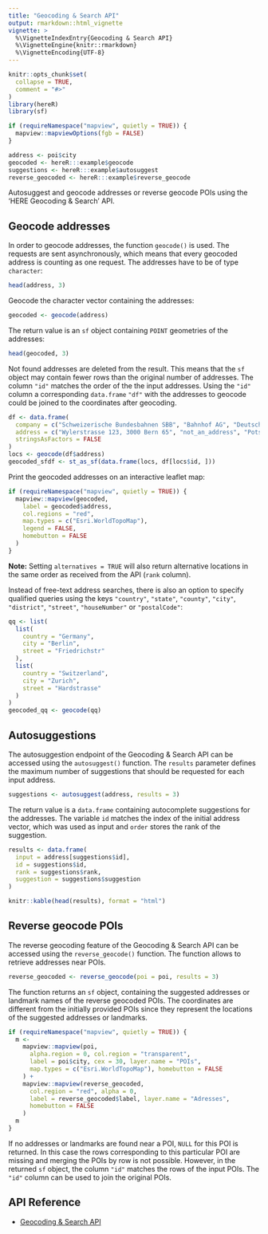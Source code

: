 ---
title: "Geocoding & Search API"
output: rmarkdown::html_vignette
vignette: >
  %\VignetteIndexEntry{Geocoding & Search API}
  %\VignetteEngine{knitr::rmarkdown}
  %\VignetteEncoding{UTF-8}
---

```{r, include = FALSE}
knitr::opts_chunk$set(
  collapse = TRUE,
  comment = "#>"
)
library(hereR)
library(sf)

if (requireNamespace("mapview", quietly = TRUE)) {
  mapview::mapviewOptions(fgb = FALSE)
}

address <- poi$city
geocoded <- hereR:::example$geocode
suggestions <- hereR:::example$autosuggest
reverse_geocoded <- hereR:::example$reverse_geocode
```

Autosuggest and geocode addresses or reverse geocode POIs using the 'HERE Geocoding & Search' API.

## Geocode addresses

In order to geocode addresses, the function `geocode()` is used. The requests are sent asynchronously, which means that every geocoded address is counting as one request. The addresses have to be of type `character`:

```{r print_addresses, eval=TRUE, echo=TRUE, out.width='100%'}
head(address, 3)
```

Geocode the character vector containing the addresses:

```{r geocode, eval=FALSE}
geocoded <- geocode(address)
```

The return value is an `sf` object containing `POINT` geometries of the addresses:

```{r head_geocoded, eval=TRUE, echo=TRUE, out.width='100%'}
head(geocoded, 3)
```

Not found addresses are deleted from the result. This means that the `sf` object may contain fewer rows than the original number of addresses. The column `"id"` matches the order of the the input addresses. Using the `"id"` column a corresponding `data.frame` `"df"` with the addresses to geocode could be joined to the coordinates after geocoding.

```{r join_geocoded, eval=FALSE, echo=TRUE, out.width='100%'}
df <- data.frame(
  company = c("Schweizerische Bundesbahnen SBB", "Bahnhof AG", "Deutsche Bahn AG"),
  address = c("Wylerstrasse 123, 3000 Bern 65", "not_an_address", "Potsdamer Platz 2, 10785 Berlin"),
  stringsAsFactors = FALSE
)
locs <- geocode(df$address)
geocoded_sfdf <- st_as_sf(data.frame(locs, df[locs$id, ]))
```

Print the geocoded addresses on an interactive leaflet map:

```{r map_geocoded, eval=FALSE, out.width='100%'}
if (requireNamespace("mapview", quietly = TRUE)) {
  mapview::mapview(geocoded,
    label = geocoded$address,
    col.regions = "red",
    map.types = c("Esri.WorldTopoMap"),
    legend = FALSE,
    homebutton = FALSE
  )
}
```

**Note:** Setting `alternatives = TRUE` will also return alternative locations in the same order as received from the API (`rank` column).

Instead of free-text address searches, there is also an option to specify qualified
queries using the keys `"country"`, `"state"`, `"county"`, `"city"`, `"district"`, `"street"`,
`"houseNumber"` or `"postalCode"`:

```{r qq_geocoded, eval=FALSE, out.width='100%'}
qq <- list(
  list(
    country = "Germany",
    city = "Berlin",
    street = "Friedrichstr"
  ),
  list(
    country = "Switzerland",
    city = "Zurich",
    street = "Hardstrasse"
  )
)
geocoded_qq <- geocode(qq)
```

## Autosuggestions

The autosuggestion endpoint of the Geocoding & Search API can be accessed using the `autosuggest()` function. The `results` parameter defines the maximum number of suggestions that should be requested for each input address.

```{r autocomplete, eval=FALSE}
suggestions <- autosuggest(address, results = 3)
```

The return value is a `data.frame` containing autocomplete suggestions for the addresses. The variable `id` matches the index of the initial address vector, which was used as input and `order` stores the rank of the suggestion.

```{r results_autocomplete, eval=TRUE, echo=TRUE, out.width='100%'}
results <- data.frame(
  input = address[suggestions$id],
  id = suggestions$id,
  rank = suggestions$rank,
  suggestion = suggestions$suggestion
)
```

```{r table_results, eval=TRUE, echo=FALSE, out.width='100%', fig.align='center', screenshot.force=FALSE}
knitr::kable(head(results), format = "html")
```

## Reverse geocode POIs

The reverse geocoding feature of the Geocoding & Search API can be accessed using the `reverse_geocode()` function. The function allows to retrieve addresses near POIs.

```{r reverse_geocode, eval=FALSE, echo=TRUE, out.width='100%'}
reverse_geocoded <- reverse_geocode(poi = poi, results = 3)
```

The function returns an `sf` object, containing the suggested addresses or landmark names of the reverse geocoded POIs. The coordinates are different from the initially provided POIs since they represent the locations of the suggested addresses or landmarks.

```{r map_reverse_geocode, eval=FALSE, echo=TRUE, out.width='100%'}
if (requireNamespace("mapview", quietly = TRUE)) {
  m <-
    mapview::mapview(poi,
      alpha.region = 0, col.region = "transparent",
      label = poi$city, cex = 30, layer.name = "POIs",
      map.types = c("Esri.WorldTopoMap"), homebutton = FALSE
    ) +
    mapview::mapview(reverse_geocoded,
      col.region = "red", alpha = 0,
      label = reverse_geocoded$label, layer.name = "Adresses",
      homebutton = FALSE
    )
  m
}
```

If no addresses or landmarks are found near a POI, `NULL` for this POI is returned. In this case the rows corresponding to this particular POI are missing and merging the POIs by row is not possible. However, in the returned `sf` object, the column `"id"` matches the rows of the input POIs. The `"id"` column can be used to join the original POIs.

## API Reference

- [Geocoding & Search API](https://www.here.com/docs/bundle/geocoding-and-search-api-v7-api-reference/page/index.html)
